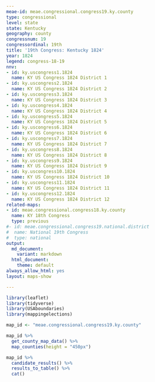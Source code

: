 ```yaml
---
meae-id: meae.congressional.congress19.ky.county
type: congressional
level: state
state: Kentucky
geography: county
congressnum: 19
congressordinal: 19th
title: '19th Congress: Kentucky 1824'
year: 1824
legend: congress-18-19
nnv:
- id: ky.uscongress1.1824
  name: KY US Congress 1824 District 1
- id: ky.uscongress2.1824
  name: KY US Congress 1824 District 2
- id: ky.uscongress3.1824
  name: KY US Congress 1824 District 3
- id: ky.uscongress4.1824
  name: KY US Congress 1824 District 4
- id: ky.uscongress5.1824
  name: KY US Congress 1824 District 5
- id: ky.uscongress6.1824
  name: KY US Congress 1824 District 6
- id: ky.uscongress7.1824
  name: KY US Congress 1824 District 7
- id: ky.uscongress8.1824
  name: KY US Congress 1824 District 8
- id: ky.uscongress9.1824
  name: KY US Congress 1824 District 9
- id: ky.uscongress10.1824
  name: KY US Congress 1824 District 10
- id: ky.uscongress11.1824
  name: KY US Congress 1824 District 11
- id: ky.uscongress12.1824
  name: KY US Congress 1824 District 12
related-maps:
- id: meae.congressional.congress18.ky.county
  name: KY 18th Congress
  type: previous
#- id: meae.congressional.congress19.national.district
#  name: National 19th Congress
#  type: national
output:
  md_document:
    variant: markdown
  html_document:
    theme: default
always_allow_html: yes
layout: maps-show

---
```


```r
library(leaflet)
library(tidyverse)
library(USAboundaries)
library(mappingelections)

map_id <- "meae.congressional.congress19.ky.county"
```

<div class="map">

```r
map_id %>%
  get_county_map_data() %>%
  map_counties(height = "450px")
```

</div>

<div class="results-table">

```r
map_id %>%
  candidate_results() %>%
  results_to_table() %>%
  cat()
```

</div>
